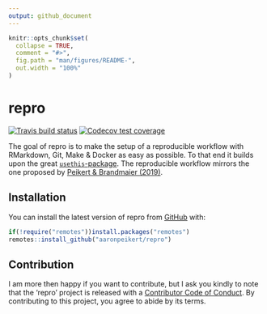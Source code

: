 ```yaml
---
output: github_document
---
```


<!-- README.md is generated from README.Rmd. Please edit that file -->

```r
knitr::opts_chunk$set(
  collapse = TRUE,
  comment = "#>",
  fig.path = "man/figures/README-",
  out.width = "100%"
)
```

# repro

<!-- badges: start -->
[![Travis build status](https://travis-ci.org/aaronpeikert/repro.svg?branch=master)](https://travis-ci.org/aaronpeikert/repro)
[![Codecov test coverage](https://codecov.io/gh/aaronpeikert/repro/branch/master/graph/badge.svg)](https://codecov.io/gh/aaronpeikert/repro?branch=master)
<!-- badges: end -->

The goal of repro is to make the setup of a reproducible workflow with RMarkdown, Git, Make & Docker as easy as possible. To that end it builds upon the great [`usethis`-package](https://github.com/r-lib/usethis). The reproducible workflow mirrors the one proposed by [Peikert & Brandmaier (2019)](https://psyarxiv.com/8xzqy/).

## Installation

You can install the latest version of repro from [GitHub](https://github.com/aaronpeikert/repro) with:

``` r
if(!require("remotes"))install.packages("remotes")
remotes::install_github("aaronpeikert/repro")
```

## Contribution

I am more then happy if you want to contribute, but I ask you kindly to note that the 'repro' project is released with a [Contributor Code of Conduct](CODE_OF_CONDUCT.md). By contributing to this project, you agree to abide by its terms.
